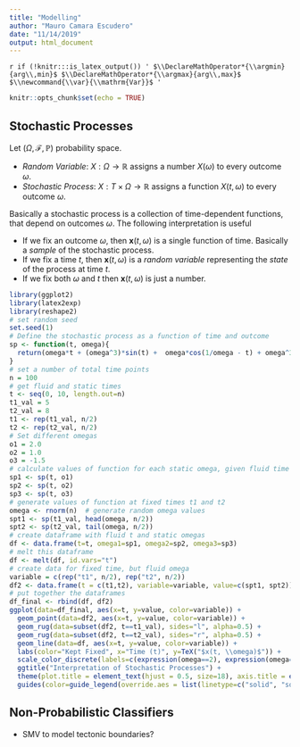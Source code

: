 ```yaml
---
title: "Modelling"
author: "Mauro Camara Escudero"
date: "11/14/2019"
output: html_document
---
```

<!--- For HTML Only --->
`r if (!knitr:::is_latex_output()) '
$\\DeclareMathOperator*{\\argmin}{arg\\,min}$
$\\DeclareMathOperator*{\\argmax}{arg\\,max}$
$\\newcommand{\\var}{\\mathrm{Var}}$
'`
\usepackage[english]{babel}
\usepackage[utf8]{inputenc}
\usepackage{amsmath}
\usepackage{graphicx}
\usepackage{amsthm}
\usepackage[colorinlistoftodos]{todonotes}
\usepackage{listings}
\usepackage{color}
\usepackage[T1]{fontenc}
\usepackage{fullpage}
\usepackage{hyperref}
\usepackage{amssymb}
\usepackage{fullpage}
\usepackage{color}
\usepackage{bm}
\usepackage{mathtools}
\usepackage{algorithm2e}
\newcommand{\def}{\overset{\text{def}}{:=}}
\newcommand{\lop}{\mathcal{L}}
\newcommand{\vect}[1]{\boldsymbol{\mathbf{#1}}}
\newcommand{\norm}[1]{||#1||}
\newcommand{\vx}{\vect{x}}
\newcommand{\vb}{\vect{b}}
\newcommand{\vy}{\vect{y}}
\newcommand{\vz}{\vect{z}}
\newcommand{\ve}{\vect{e}}
\newcommand{\yhat}{\widehat{y}}
\newcommand{\xhat}{\widehat{x}}
\newcommand{\vc}{\vect{c}}
\newcommand{\vr}{\vect{r}}
\newcommand{\vphi}{\vect{\phi}}
\newcommand{\vf}{\vect{f}}
\newcommand{\vY}{\vect{Y}}
\newcommand{\vX}{\vect{X}}
\newcommand{\vw}{\vect{w}}
\newcommand{\thetahatis}{\widehat{\theta}^{(s)}_i}
\newcommand{\thetahat}[1]{\widehat{\theta}^{(#1)}_i}
\newcommand{\vm}{\vect{m}}
\newcommand{\redmath}[1]{\mathbin{\textcolor{red}{\vect{#1}}}}
\newcommand{\redtext}[1]{\textcolor{red}{\vect{#1}}}
\newcommand{\vzero}{\vect{0}}
\newcommand{\vt}{\vect{t}}
\newcommand{\linearpredictor}{\vx_i^T\vbeta}
\newcommand{\vmu}{\vect{\mu}}
\newcommand{\vnu}{\vect{\nu}}
\newcommand{\Var}{\text{Var}}
\newcommand{\veta}{\vect{\eta}}
\newcommand{\vbeta}{\vect{\beta}}
\newcommand{\vepsilon}{\vect{\epsilon}}
\newcommand{\Pbb}{\mathbb{P}}
\newcommand{\Ebb}{\mathbb{E}}
\newcommand{\vdelta}{\vect{\delta}}
\newcommand{\Rbb}{\mathbb{R}}
\newcommand{\vxi}{\vect{\xi}}
\newcommand{\vu}{\vect{u}}
\newcommand{\vW}{\vect{W}}
\newcommand{\vlambda}{\vect{\lambda}}
\newcommand{\dataset}{\mathcal{D}}
\newcommand{\vS}{\vect{S}}
\newcommand{\sample}{\vz^{(l)}}
\newcommand{\MYhref}[3][blue]{\href{#2}{\color{#1}{#3}}}
\newcommand{\sol}[1]{\vx^{(#1)}}
\newcommand{\qtext}[1]{\quad\quad \text{#1}}
\newcommand{\vtheta}{\vect{\theta}}
\newcommand{\bi}[1]{\textbf{\textit{#1}}}
\newcommand{\iid}{\overset{\text{i.i.d.}}{\sim}}
\newcommand{\uniform}{\mathcal{U}(0, 1)}
\newcommand{\qimplies}{\quad\Longrightarrow\quad}
\newcommand{\tp}{\tilde{p}}
\newcommand{\nul}{\Theta^{(0)}}
\newcommand{\alter}{\Theta^{(1)}}
\newcommand{\const}{\mathcal{Z}}
\newcommand{\tq}{\tilde{q}}
\newcommand{\vxhat}{\widehat{\vx}}
\newcommand{\tvx}{\widetilde{\vx}}
\newcommand{\tr}{\tilde{r}}
\newcommand{\like}{\mathcal{L}}
\newcommand{\kl}[2]{\text{KL}(#1\,\,||\,\,#2)}
\newcommand{\logit}[1]{\log\left(\frac{#1}{1-#1}\right)}
\newcommand{\elbo}[1]{\text{elbo}(#1)}
\newcommand{\eval}{\biggr\rvert}
\newcommand{\normal}{\mathcal{N}}
\newcommand{\class}{\mathcal{C}}
\newcommand{\infor}{\mathcal{I}}
\newcommand{\variance}{\text{Var}}
\newcommand{\vSigma}{\vect{\Sigma}}
\newcommand{\lp}[3]{
    \begin{equation*}
    \begin{alignat}{2}
    &\!\min       &\qquad& #1\\
    &\text{s.t.} &      & #2\\
    &                  &      & #3
    \end{alignat}
    \end{equation*}
}
\newcommand{\lpmax}[3]{
    \begin{equation*}
    \begin{alignat}{2}
    &\!\max       &\qquad& #1\\
    &\text{s.t.} &      & #2\\
    &                  &      & #3
    \end{alignat}
    \end{equation*}
}
```r
knitr::opts_chunk$set(echo = TRUE)
```

## Stochastic Processes
Let $(\Omega, \mathcal{F}, \mathbb{P})$  probability space.

* _Random Variable_: $X:\Omega\to\mathbb{R}$ assigns a number $X(\omega)$ to every outcome $\omega$.
* _Stochastic Process_: $X:T\times\Omega\to\mathbb{R}$ assigns a function $X(t, \omega)$ to every outcome $\omega$.

Basically a stochastic process is a collection of time-dependent functions, that depend on outcomes $\omega$. The following interpretation is useful

* If we fix an outcome $\omega$, then $\vx(t, \omega)$ is a single function of time. Basically a _sample_ of the stochastic process.
* If we fix a time $t$, then $\vx(t, \omega)$ is a _random variable_ representing the _state_ of the process at time $t$.
* If we fix both $\omega$ and $t$ then $\vx(t, \omega)$ is just a number.


```r
library(ggplot2)
library(latex2exp)
library(reshape2)
# set random seed
set.seed(1)
# Define the stochastic process as a function of time and outcome
sp <- function(t, omega){
  return(omega*t + (omega^3)*sin(t) +  omega*cos(1/omega - t) + omega^3)
}
# set a number of total time points
n = 100
# get fluid and static times
t <- seq(0, 10, length.out=n)
t1_val = 5
t2_val = 8
t1 <- rep(t1_val, n/2)
t2 <- rep(t2_val, n/2)
# Set different omegas
o1 = 2.0
o2 = 1.0
o3 = -1.5
# calculate values of function for each static omega, given fluid time
sp1 <- sp(t, o1)
sp2 <- sp(t, o2)
sp3 <- sp(t, o3)
# generate values of function at fixed times t1 and t2
omega <- rnorm(n)  # generate random omega values
spt1 <- sp(t1_val, head(omega, n/2))
spt2 <- sp(t2_val, tail(omega, n/2))
# create dataframe with fluid t and static omegas
df <- data.frame(t=t, omega1=sp1, omega2=sp2, omega3=sp3)
# melt this dataframe
df <- melt(df, id.vars="t")
# create data for fixed time, but fluid omega
variable = c(rep("t1", n/2), rep("t2", n/2))
df2 <- data.frame(t = c(t1,t2), variable=variable, value=c(spt1, spt2))
# put together the dataframes
df_final <- rbind(df, df2)
ggplot(data=df_final, aes(x=t, y=value, color=variable)) + 
  geom_point(data=df2, aes(x=t, y=value, color=variable)) + 
  geom_rug(data=subset(df2, t==t1_val), sides="l", alpha=0.5) + 
  geom_rug(data=subset(df2, t==t2_val), sides="r", alpha=0.5) + 
  geom_line(data=df, aes(x=t, y=value, color=variable)) +
  labs(color="Kept Fixed", x="Time (t)", y=TeX("$x(t, \\omega)$")) + 
  scale_color_discrete(labels=c(expression(omega==2), expression(omega==1), expression(omega==-1.5), expression(t==5),expression(t==8))) + 
  ggtitle("Interpretation of Stochastic Processes") + 
  theme(plot.title = element_text(hjust = 0.5, size=18), axis.title = element_text(size=15)) + 
  guides(color=guide_legend(override.aes = list(linetype=c("solid", "solid", "solid", rep("blank", 2)))))
```

## Non-Probabilistic Classifiers
* SMV to model tectonic boundaries?




